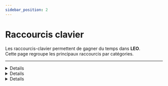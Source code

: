 ```yaml
---
sidebar_position: 2
---
```



# Raccourcis clavier

Les raccourcis-clavier permettent de gagner du temps dans **LEO**.  
Cette page regroupe les principaux raccourcis par catégories.

---
<Details summary="Raccourcis métier">
| Touche(s)           | Action                                                       |
| ------------------- | ------------------------------------------------------------ |
| **Ctrl B**          | Consulter la messagerie sécurisée Mailiz                     |
| **Ctrl D**          | Ajouter un document (numérisation, import, lien Internet)    |
| **Ctrl E**          | Imprimer des étiquettes produit                              |
| **Ctrl G**          | Interroger le stock d’un produit sur les sites du groupement |
| **Ctrl H**          | Lancer la recherche                                          |
| **Ctrl I**          | Requête Infos produits (PharmaML)                            |
| **Ctrl K**          | Ajuster rapidement le stock d’un produit                     |
| **Ctrl L**          | Voir les dernières ventes d’un produit                       |
| **Ctrl O**          | Consulter les relevés de prix d’un produit                   |
| **Ctrl P**          | Saisir un n° de ticket de promis                             |
| **Ctrl R**          | Créer une ligne de commande rapide                           |
| **Ctrl T**          | Ouverture exceptionnelle du tiroir-caisse                    |
| **Ctrl U**          | Changer d’utilisateur                                        |
| **Ctrl F1**         | Afficher la liste des raccourcis intégrés                    |
| **Ctrl F2**         | Sélectionner un client et afficher son compte                |
| **Ctrl Shift + T**  | Accéder aux missions de santé                                |
| **Ctrl ↑ / Ctrl ↓** | Déplacer une ligne produit                                   |
</Details>

<Details summary="Navigation / Présentation">
| Touche(s)           | Action                                                       |
| ------------------- | ------------------------------------------------------------ |
| **Tab**             | Aller au composant suivant                                   |
| **Shift + Tab**     | Revenir au composant précédent                               |
| **Échap**           | Fermer l’écran en cours sans valider / Masquer la barre de menu |
| **Alt**             | Afficher les raccourcis des mini-tuiles                      |
| **Alt ↑ / Alt ↓**   | Réduire / Afficher la zone de recherche                      |
| **Ctrl + ⊞ Win**    | Afficher / masquer la barre de menu                          |
| **Ctrl ← / Ctrl →** | Agrandir / Réduire la barre des boutons (droite)             |
| **Ctrl ²**          | Naviguer entre les écrans ouverts (touche exposant)          |
</Details>

<Details summary="Raccourcis standards Windows">
| Touche(s)               | Action                                     |
| ------------------------ | ------------------------------------------ |
| **Alt + lettre soulignée** | Activer le bouton d’action correspondant |
| **Ctrl A**               | Tout sélectionner / désélectionner         |
| **Ctrl C / V / X**       | Copier / Coller / Couper                   |
| **Ctrl F**               | Lancer une nouvelle recherche              |
| **Ctrl N**               | Créer un nouvel élément                    |
| **Ctrl S**               | Enregistrer                                |
| **⊞ Win + ↑ / ⊞ Win + ↓**| Agrandir / Réduire la fenêtr
</Details>